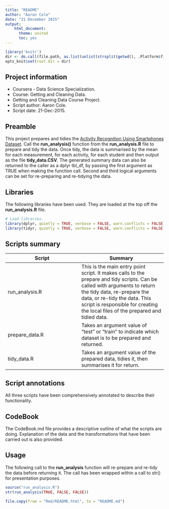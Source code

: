 ```yaml
---
title: "README"
author: "Aaron Cole"
date: "21 December 2015"
output: 
    html_document:
      theme: united
      toc: yes
---
```


```r
library('knitr')
dir <- do.call(file.path, as.list(unlist(strsplit(getwd(), .Platform$file.sep))[1:length(unlist(strsplit(getwd(), .Platform$file.sep)))-1]))
opts_knit$set(root.dir = dir)
```

## Project information
* Coursera - Data Science Specialization.
* Course: Getting and Cleaning Data.
* Getting and Cleaning Data Course Project.
* Script author: Aaron Cole.
* Script date: 21-Dec-2015.


## Preamble
This project prepares and tidies the [Activity Recognition Using Smartphones Dataset](http://archive.ics.uci.edu/ml/datasets/Human+Activity+Recognition+Using+Smartphones#). Call the **run_analysis()** function from the **run_analysis.R** file to prepare and tidy the data. Once tidy, the data is summarised by the mean for each measurement, for each activity, for each student and then output as the file **tidy_data.CSV**. The generated summary data can also be returned to the caller as a dplyr tbl_df, by passing the first argument as TRUE when making the function call. Second and third logical arguments can be set for re-preparing and re-tidying the data.

## Libraries
The following libraries have been used. They are loaded at the top off the **run_analysis.R** file.
```r
# Load libraries.
library(dplyr, quietly = TRUE, verbose = FALSE, warn.conflicts = FALSE)
library(tidyr, quietly = TRUE, verbose = FALSE, warn.conflicts = FALSE)
```

## Scripts summary
Script | Summary
-------|--------
run_analysis.R | This is the main entry point script. It makes calls to the prepare and tidy scripts. Can be called with arguments to return the tidy data, re-prepare the data, or re-tidy the data. This script is responsible for creating the local files of the prepared and tidied data.
prepare_data.R | Takes an argument value of "test" or "train" to indicate which dataset is to be prepared and returned.
tidy_data.R | Takes an argument value of the prepared data, tidies it, then summarises it for return.

## Script annotations
All three scripts have been comprehensively annotated to describe their functionality.

## CodeBook
The CodeBook.md file provides a descriptive outline of what the scripts are doing. Explanation of the data and the transformations that have been carried out is also provided.

## Usage
The following call to the **run_analysis** function will re-prepare and re-tidy the data before returning it. The call has been wrapped within a call to str() for presentation purposes.
```r
source("run_analysis.R")
str(run_analysis(TRUE, FALSE, FALSE))
```
```r
file.copy(from = "Rmd/README.html", to = "README.md")
```
